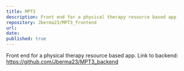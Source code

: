 ```yaml
---
title: MPT3
description: Front end for a physical therapy resource based app
repository: Jberma23/MPT3_frontend
url:
date:
published: true
---
```


Front end for a physical therapy resource based app. Link to backend: https://github.com/Jberma23/MPT3_backend

